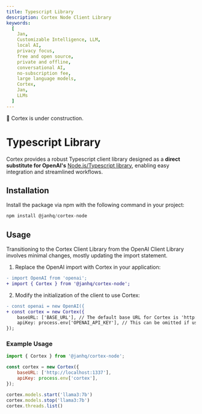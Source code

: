 ```yaml
---
title: Typescript Library
description: Cortex Node Client Library
keywords:
  [
    Jan,
    Customizable Intelligence, LLM,
    local AI,
    privacy focus,
    free and open source,
    private and offline,
    conversational AI,
    no-subscription fee,
    large language models,
    Cortex,
    Jan,
    LLMs
  ]
---
```



<Callout type="warning">
🚧 Cortex is under construction.
</Callout>

# Typescript Library
Cortex provides a robust Typescript client library designed as a **direct substitute for OpenAI's** [Node.js/Typescript library](https://github.com/openai/openai-node), enabling easy integration and streamlined workflows.

## Installation
Install the package via npm with the following command in your project:
```js
npm install @janhq/cortex-node
```

## Usage

Transitioning to the Cortex Client Library from the OpenAI Client Library involves minimal changes, mostly updating the import statement.
1. Replace the OpenAI import with Cortex in your application:
```diff
- import OpenAI from 'openai';
+ import { Cortex } from '@janhq/cortex-node';
```
2. Modify the initialization of the client to use Cortex:
```diff
- const openai = new OpenAI({
+ const cortex = new Cortex({
    baseURL: ['BASE_URL'], // The default base URL for Cortex is 'http://localhost:1337'
    apiKey: process.env['OPENAI_API_KEY'], // This can be omitted if using the default
});

```
### Example Usage
```js
import { Cortex } from '@janhq/cortex-node';

const cortex = new Cortex({
    baseURL: ['http://localhost:1337'],
    apiKey: process.env['cortex'], 
});

cortex.models.start('llama3:7b')
cortex.models.stop('llama3:7b')
cortex.threads.list()
```